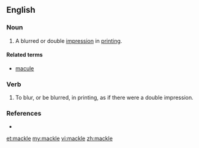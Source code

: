 ==English==

===Noun===
{{en-noun}}

# {{context|obsolete|lang=en}} A blurred or double [[impression]] in [[printing]].

====Related terms====
* [[macule]]

===Verb===
{{en-verb|mackl}}

# {{context|obsolete|lang=en}} To blur, or be blurred, in printing, as if there were a double impression.

===References===
* {{R:Webster 1913}}

[[et:mackle]]
[[my:mackle]]
[[vi:mackle]]
[[zh:mackle]]